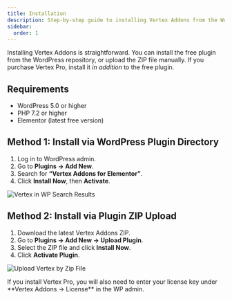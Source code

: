 ```yaml
---
title: Installation
description: Step-by-step guide to installing Vertex Addons from the WordPress directory or by uploading the plugin ZIP.
sidebar:
  order: 1
---
```



Installing Vertex Addons is straightforward. You can install the free plugin from the WordPress repository, or upload the ZIP file manually. If you purchase Vertex Pro, install it *in addition* to the free plugin.

## Requirements
- WordPress 5.0 or higher  
- PHP 7.2 or higher  
- Elementor (latest free version)  

## Method 1: Install via WordPress Plugin Directory <Badge text="Recommended" variant="note" />
1. Log in to WordPress admin.  
2. Go to **Plugins → Add New**.  
3. Search for **“Vertex Addons for Elementor”**.  
4. Click **Install Now**, then **Activate**.  

![Vertex in WP Search Results](https://cdn.webilia.com/u/d/2025/08/vertex-in-plugin-search-results.png)

## Method 2: Install via Plugin ZIP Upload 
1. Download the latest Vertex Addons ZIP.  
2. Go to **Plugins → Add New → Upload Plugin**.  
3. Select the ZIP file and click **Install Now**.  
4. Click **Activate Plugin**.  

![Upload Vertex by Zip File](https://cdn.webilia.com/u/d/2025/08/vertex-install-by-upload.png)

<Aside type="caution">If you install Vertex Pro, you will also need to enter your license key under **Vertex Addons → License** in the WP admin.</Aside>

